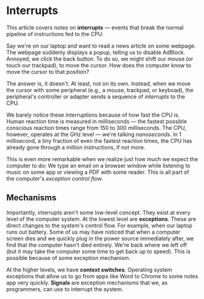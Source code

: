 # Interrupts

This article covers notes on __interrupts__ — events that break the normal
pipeline of instructions fed to the CPU.

Say we're on our laptop and want to read a news article on some webpage.
The webpage suddenly displays a popup, telling us to disable AdBlock.
Annoyed, we click the back button. To do so, we might shift our mouse (or
touch our trackpad), to move the cursor. How does the computer know to move
the cursor to that position?

The answer is, it doesn't. At least, not on its own. Instead, when we move
the cursor with some peripheral (e.g., a mouse, trackpad, or keyboad), the
peripheral's controller or adapter sends a sequence of _interrupts_ to the
CPU.

We barely notice these interruptions because of how fast the CPU is. Human
reaction time is measured in milliseconds — the fastest possible conscious
reaction times range from 150 to 300 milliseconds. The CPU, however,
operates at the GHz level — we're talking _nanoseconds_. In 1 millisecond,
a tiny fraction of even the fastest reaction times, the CPU has already
gone through a million instructions, if not more.

This is even more remarkable when we realize just how much we expect the
computer to do: We type an email on a browser window while listening to
music on some app or viewing a PDF with some reader. This is all part of
the computer's _exception control flow_.

## Mechanisms

Importantly, interrupts aren't some low-level concept. They exist at every
level of the computer system. At the lowest level are __exceptions__. These
are direct changes to the system's control flow. For example, when our
laptop runs out battery. Some of us may have noticed that when a computer
screen dies and we quickly plug in the power source immediately after, we
find that the computer hasn't died entirely. We're back where we left off
(but it may take the computer some time to get back up to speed). This is
possible because of some exception mechanism.

At the higher levels, we have __context switches__. Operating system
exceptions that allow us to go from apps like Word to Chrome to some notes
app very quickly. __Signals__ are exception mechanisms that we, as
programmers, can use to interrupt the system.
